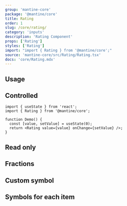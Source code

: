 ```yaml
---
group: 'mantine-core'
package: '@mantine/core'
title: Rating
order: 1
slug: /core/rating/
category: 'inputs'
description: 'Rating Component'
props: ['Rating']
styles: ['Rating']
import: "import { Rating } from '@mantine/core';"
source: 'mantine-core/src/Rating/Rating.tsx'
docs: 'core/Rating.mdx'
---
```



## Usage

<Demo data={RatingDemos.configurator} />

## Controlled

```tsx
import { useState } from 'react';
import { Rating } from '@mantine/core';

function Demo() {
  const [value, setValue] = useState(0);
  return <Rating value={value} onChange={setValue} />;
}
```

## Read only

<Demo data={RatingDemos.readOnly} />

## Fractions

<Demo data={RatingDemos.fractions} />

## Custom symbol

<Demo data={RatingDemos.symbol} />

## Symbols for each item

<Demo data={RatingDemos.customSymbol} />
